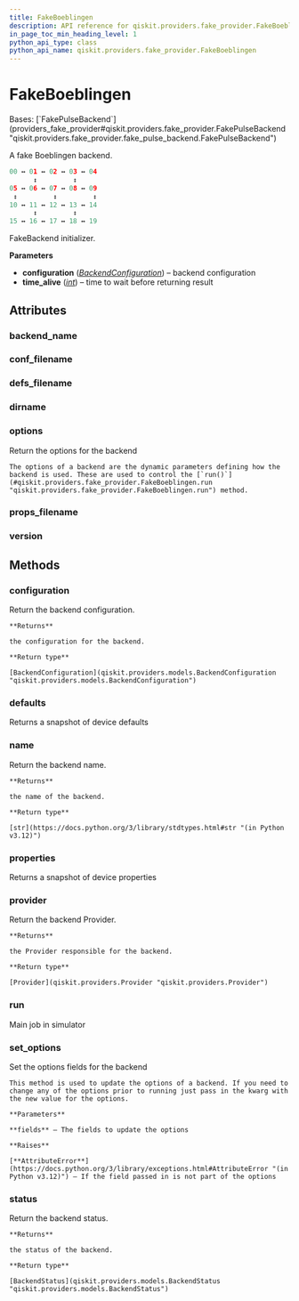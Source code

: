 ```yaml
---
title: FakeBoeblingen
description: API reference for qiskit.providers.fake_provider.FakeBoeblingen
in_page_toc_min_heading_level: 1
python_api_type: class
python_api_name: qiskit.providers.fake_provider.FakeBoeblingen
---
```


# FakeBoeblingen

<Class id="qiskit.providers.fake_provider.FakeBoeblingen" isDedicatedPage={true} github="https://github.com/qiskit/qiskit/tree/stable/0.46/qiskit/providers/fake_provider/backends/boeblingen/fake_boeblingen.py" signature="qiskit.providers.fake_provider.FakeBoeblingen">
  Bases: [`FakePulseBackend`](providers_fake_provider#qiskit.providers.fake_provider.FakePulseBackend "qiskit.providers.fake_provider.fake_pulse_backend.FakePulseBackend")

  A fake Boeblingen backend.

  ```python
  00 ↔ 01 ↔ 02 ↔ 03 ↔ 04
        ↕         ↕
  05 ↔ 06 ↔ 07 ↔ 08 ↔ 09
   ↕         ↕         ↕
  10 ↔ 11 ↔ 12 ↔ 13 ↔ 14
        ↕         ↕
  15 ↔ 16 ↔ 17 ↔ 18 ↔ 19
  ```

  FakeBackend initializer.

  **Parameters**

  *   **configuration** ([*BackendConfiguration*](qiskit.providers.models.BackendConfiguration "qiskit.providers.models.BackendConfiguration")) – backend configuration
  *   **time\_alive** ([*int*](https://docs.python.org/3/library/functions.html#int "(in Python v3.12)")) – time to wait before returning result

  ## Attributes

  ### backend\_name

  <Attribute id="qiskit.providers.fake_provider.FakeBoeblingen.backend_name" attributeValue="'fake_boeblingen'" />

  ### conf\_filename

  <Attribute id="qiskit.providers.fake_provider.FakeBoeblingen.conf_filename" attributeValue="'conf_boeblingen.json'" />

  ### defs\_filename

  <Attribute id="qiskit.providers.fake_provider.FakeBoeblingen.defs_filename" attributeValue="'defs_boeblingen.json'" />

  ### dirname

  <Attribute id="qiskit.providers.fake_provider.FakeBoeblingen.dirname" attributeValue="'/home/runner/work/qiskit/qiskit/qiskit/providers/fake_provider/backends/boeblingen'" />

  ### options

  <Attribute id="qiskit.providers.fake_provider.FakeBoeblingen.options">
    Return the options for the backend

    The options of a backend are the dynamic parameters defining how the backend is used. These are used to control the [`run()`](#qiskit.providers.fake_provider.FakeBoeblingen.run "qiskit.providers.fake_provider.FakeBoeblingen.run") method.
  </Attribute>

  ### props\_filename

  <Attribute id="qiskit.providers.fake_provider.FakeBoeblingen.props_filename" attributeValue="'props_boeblingen.json'" />

  ### version

  <Attribute id="qiskit.providers.fake_provider.FakeBoeblingen.version" attributeValue="1" />

  ## Methods

  ### configuration

  <Function id="qiskit.providers.fake_provider.FakeBoeblingen.configuration" signature="configuration()">
    Return the backend configuration.

    **Returns**

    the configuration for the backend.

    **Return type**

    [BackendConfiguration](qiskit.providers.models.BackendConfiguration "qiskit.providers.models.BackendConfiguration")
  </Function>

  ### defaults

  <Function id="qiskit.providers.fake_provider.FakeBoeblingen.defaults" signature="defaults()">
    Returns a snapshot of device defaults
  </Function>

  ### name

  <Function id="qiskit.providers.fake_provider.FakeBoeblingen.name" signature="name()">
    Return the backend name.

    **Returns**

    the name of the backend.

    **Return type**

    [str](https://docs.python.org/3/library/stdtypes.html#str "(in Python v3.12)")
  </Function>

  ### properties

  <Function id="qiskit.providers.fake_provider.FakeBoeblingen.properties" signature="properties()">
    Returns a snapshot of device properties
  </Function>

  ### provider

  <Function id="qiskit.providers.fake_provider.FakeBoeblingen.provider" signature="provider()">
    Return the backend Provider.

    **Returns**

    the Provider responsible for the backend.

    **Return type**

    [Provider](qiskit.providers.Provider "qiskit.providers.Provider")
  </Function>

  ### run

  <Function id="qiskit.providers.fake_provider.FakeBoeblingen.run" signature="run(run_input, **kwargs)">
    Main job in simulator
  </Function>

  ### set\_options

  <Function id="qiskit.providers.fake_provider.FakeBoeblingen.set_options" signature="set_options(**fields)">
    Set the options fields for the backend

    This method is used to update the options of a backend. If you need to change any of the options prior to running just pass in the kwarg with the new value for the options.

    **Parameters**

    **fields** – The fields to update the options

    **Raises**

    [**AttributeError**](https://docs.python.org/3/library/exceptions.html#AttributeError "(in Python v3.12)") – If the field passed in is not part of the options
  </Function>

  ### status

  <Function id="qiskit.providers.fake_provider.FakeBoeblingen.status" signature="status()">
    Return the backend status.

    **Returns**

    the status of the backend.

    **Return type**

    [BackendStatus](qiskit.providers.models.BackendStatus "qiskit.providers.models.BackendStatus")
  </Function>
</Class>

